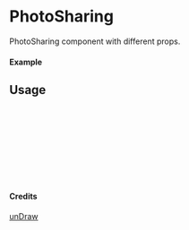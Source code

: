 
<Meta of={PhotoSharing} title="unDraw/PhotoSharing" />

# PhotoSharing

PhotoSharing component with different props.

#### Example

<Canvas of={PhotoSharing.Primary} />

## Usage

```ts
import { PhotoSharing } from "yadl-ui";

const Example = () => {
  return (
      <PhotoSharing />
  );
};

export default Example;
```

#### Credits
[unDraw](https://undraw.co/illustrations)
